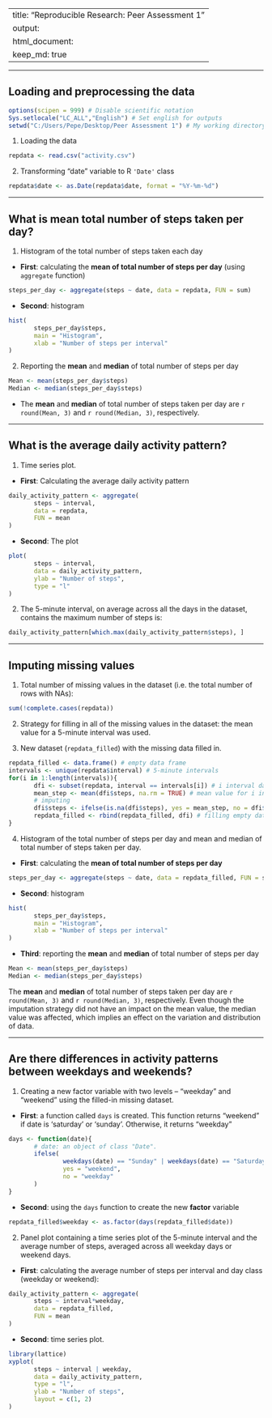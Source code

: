 
---
title: "Reproducible Research: Peer Assessment 1"
output: 
  html_document:
  keep_md: true
---

------

## Loading and preprocessing the data

```r
options(scipen = 999) # Disable scientific notation
Sys.setlocale("LC_ALL","English") # Set english for outputs
setwd("C:/Users/Pepe/Desktop/Peer Assessment 1") # My working directory
```

1. Loading the data
```r
repdata <- read.csv("activity.csv")
```

2. Transforming "date" variable to R `'Date'` class
```r
repdata$date <- as.Date(repdata$date, format = "%Y-%m-%d")
```

------

## What is mean total number of steps taken per day?

1. Histogram of the total number of steps taken each day

+ **First**: calculating the **mean of total number of steps per day** (using `aggregate` function)
```r
steps_per_day <- aggregate(steps ~ date, data = repdata, FUN = sum)
```

+ **Second**: histogram
```r
hist(
       steps_per_day$steps,
       main = "Histogram", 
       xlab = "Number of steps per interval"
)
```

2. Reporting the **mean** and **median** of total number of steps per day
```r
Mean <- mean(steps_per_day$steps)
Median <- median(steps_per_day$steps)
```
+ The **mean** and **median** of total number of steps taken per day are `r round(Mean, 3)` and `r round(Median, 3)`, respectively.

------

## What is the average daily activity pattern?

1. Time series plot.
+ **First**: Calculating the average daily activity pattern
```r
daily_activity_pattern <- aggregate(
       steps ~ interval, 
       data = repdata, 
       FUN = mean
)
```

+ **Second**: The plot
```r
plot(
       steps ~ interval, 
       data = daily_activity_pattern, 
       ylab = "Number of steps",
       type = "l"
)
```

2. The 5-minute interval, on average across all the days in the dataset, contains the maximum number of steps is:
```r
daily_activity_pattern[which.max(daily_activity_pattern$steps), ]
```


------

## Imputing missing values

1. Total number of missing values in the dataset (i.e. the total number of rows with NAs):
```r
sum(!complete.cases(repdata))
```

2. Strategy for filling in all of the missing values in the dataset: the mean value for a 5-minute interval was used.

3. New dataset (`repdata_filled`) with the missing data filled in.
```r
repdata_filled <- data.frame() # empty data frame
intervals <- unique(repdata$interval) # 5-minute intervals
for(i in 1:length(intervals)){
       dfi <- subset(repdata, interval == intervals[i]) # i interval data
       mean_step <- mean(dfi$steps, na.rm = TRUE) # mean value for i interval 
       # imputing
       dfi$steps <- ifelse(is.na(dfi$steps), yes = mean_step, no = dfi$steps)
       repdata_filled <- rbind(repdata_filled, dfi) # filling empty data frame
}
```

4. Histogram of the total number of steps per day and mean and median of total number of steps taken per day.

+ **First**: calculating the **mean of total number of steps per day** 
```r
steps_per_day <- aggregate(steps ~ date, data = repdata_filled, FUN = sum)
```

+ **Second**: histogram
```r
hist(
       steps_per_day$steps,
       main = "Histogram", 
       xlab = "Number of steps per interval"
)
```

+ **Third**: reporting the **mean** and **median** of total number of steps per day
```r
Mean <- mean(steps_per_day$steps)
Median <- median(steps_per_day$steps)
```

The **mean** and **median** of total number of steps taken per day are `r round(Mean, 3)` and `r round(Median, 3)`, respectively. Even though the imputation strategy did not have an impact on the mean value, the median value was affected, which implies an effect on the variation and distribution of data.

------

## Are there differences in activity patterns between weekdays and weekends?

1. Creating a new factor variable with two levels -- "weekday" and "weekend" using the filled-in missing dataset.

+ **First**: a function called `days` is created. This function returns "weekend" if date is 'saturday' or 'sunday'. Otherwise, it returns "weekday"
```r
days <- function(date){
       # date: an object of class "Date".
       ifelse(
               weekdays(date) == "Sunday" | weekdays(date) == "Saturday",
               yes = "weekend", 
               no = "weekday"
       )  
}
```

+ **Second**: using the `days` function to create the new **factor** variable
```r
repdata_filled$weekday <- as.factor(days(repdata_filled$date))
```

2. Panel plot containing a time series plot of the 5-minute interval and the average number of steps, averaged across all weekday days or weekend days.

+ **First**: calculating the average number of steps per interval and day class (weekday or weekend):
```r
daily_activity_pattern <- aggregate(
       steps ~ interval*weekday, 
       data = repdata_filled, 
       FUN = mean
)
```

+ **Second**: time series plot.
```r
library(lattice) 
xyplot(
       steps ~ interval | weekday, 
       data = daily_activity_pattern, 
       type = "l",
       ylab = "Number of steps",
       layout = c(1, 2)
)
```